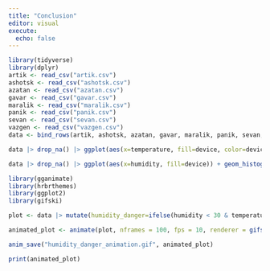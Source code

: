 ```yaml
---
title: "Conclusion"
editor: visual
execute:
  echo: false
---
```


```r
library(tidyverse)
library(dplyr)
artik <- read_csv("artik.csv")
ashotsk <- read_csv("ashotsk.csv")
azatan <- read_csv("azatan.csv")
gavar <- read_csv("gavar.csv")
maralik <- read_csv("maralik.csv")
panik <- read_csv("panik.csv")
sevan <- read_csv("sevan.csv")
vazgen <- read_csv("vazgen.csv")
data <- bind_rows(artik, ashotsk, azatan, gavar, maralik, panik, sevan, vazgen) 

data |> drop_na() |> ggplot(aes(x=temperature, fill=device, color=device)) + geom_density(alpha=0.2) + theme_minimal() + xlim(-25, 50) + labs(fill="Area", color="Area", x="Temperature", y="Density") + scale_fill_manual(values = rainbow(8), labels = c("Vazgen_Sargsyan" = "Vazgen Sargsyan school")) + scale_color_manual(values = rainbow(8), labels = c("Vazgen_Sargsyan" = "Vazgen Sargsyan school"))

```

```r
data |> drop_na() |> ggplot(aes(x=humidity, fill=device)) + geom_histogram(binwidth=1) + labs(fill="Area", color="Area", x="Humidity", y="Density") + scale_fill_manual(values=rainbow(8), labels = c("Vazgen_Sargsyan" = "Vazgen Sargsyan school")) + theme_minimal() 
```

```r
library(gganimate)
library(hrbrthemes)
library(ggplot2)
library(gifski)

plot <- data |> mutate(humidity_danger=ifelse(humidity < 30 & temperature>30, temperature-humidity, 0), .before=1) |> ggplot(mapping=aes(x=time, y=humidity_danger, group=device, color=device)) + geom_line() + geom_point() + ggtitle("Humidity danger level in different areas") + theme_ipsum() + labs(x="Time", y="Danger level") + transition_reveal(time)

animated_plot <- animate(plot, nframes = 100, fps = 10, renderer = gifski_renderer())

anim_save("humidity_danger_animation.gif", animated_plot)

print(animated_plot)

```
